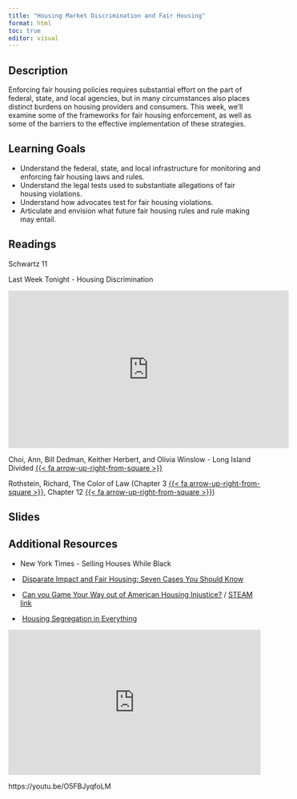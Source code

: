 ```yaml
---
title: "Housing Market Discrimination and Fair Housing"
format: html
toc: true
editor: visual
---
```


## Description

Enforcing fair housing policies requires substantial effort on the part of federal, state, and local agencies, but in many circumstances also places distinct burdens on housing providers and consumers. This week, we'll examine some of the frameworks for fair housing enforcement, as well as some of the barriers to the effective implementation of these strategies.

## Learning Goals

-   Understand the federal, state, and local infrastructure for monitoring and enforcing fair housing laws and rules.
-   Understand the legal tests used to substantiate allegations of fair housing violations.
-   Understand how advocates test for fair housing violations.
-   Articulate and envision what future fair housing rules and rule making may entail.

## Readings

Schwartz 11

Last Week Tonight - Housing Discrimination

<iframe width="560" height="315" src="https://www.youtube-nocookie.com/embed/_-0J49_9lwc" title="YouTube video player" frameborder="0" allow="accelerometer; autoplay; clipboard-write; encrypted-media; gyroscope; picture-in-picture; web-share" allowfullscreen></iframe>

Choi, Ann, Bill Dedman, Keither Herbert, and Olivia Winslow - Long Island Divided [{{< fa arrow-up-right-from-square >}}](https://projects.newsday.com/long-island/real-estate-agents-investigation/)

Rothstein, Richard, The Color of Law (Chapter 3 [{{< fa arrow-up-right-from-square >}}](https://uofi.box.com/s/b0v33tzq5y2qed0dzs6c1etqopxtslbl), Chapter 12 [{{< fa arrow-up-right-from-square >}}](https://uofi.box.com/s/nsmxv02z218dv6xk506l4nqip5tkt8w3))

## Slides

## Additional Resources

- New York Times - Selling Houses While Black

-    [Disparate Impact and Fair Housing: Seven Cases You Should Know](https://www.propublica.org/article/disparate-impact-and-fair-housing-seven-cases-you-should-know)

-    [Can you Game Your Way out of American Housing Injustice?](https://www.bloomberg.com/news/articles/2022-01-12/video-game-spotlights-racism-in-u-s-housing-system?srnd=citylab-housing) / [STEAM link](https://store.steampowered.com/app/1763520/Dots_Home/)

-    [Housing Segregation in Everything](https://www.npr.org/sections/codeswitch/2018/04/11/601494521/video-housing-segregation-in-everything)

<iframe width="100%" height="290" src="https://www.npr.org/player/embed/601131468/601396049" frameborder="0">

</iframe>

https://youtu.be/O5FBJyqfoLM

